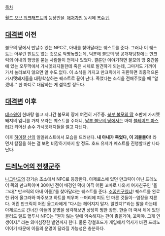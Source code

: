 [[목차]]

[[월드 오브 워크래프트]]의 등장인물. [[애처가]]인 동시에 [[복수귀]].

== [[대격변]] 이전 ==
불모의 땅에서 만날수 있는 NPC로, 아내를 찾아달라는 퀘스트를 준다. 그러나 이 퀘스트는 아무런 힌트도 없는 것으로 악명높았는데, 덕분에 불모의 땅 공개채팅창에는 만크릭의 아내의 행방을 묻는 사람들이 언제나 있었다. 결론만 이야기하면 불모의 땅 중간쯤에 있는 오두막에서 가시멧돼지들한테 죽은 시체로 발견하게 되는데, 그마저도 가까이 가서 눌러보지 않으면 알 수도 없다. 이 소식을 가지고 만크릭에게 귀환하면 최종적으론 가시멧돼지들을 대량학살하는 퀘스트로 끝이 난다. 죽었다는 소식을 전해주었을 때 "알겠네.." 한 마디로 대답하는 게 섬뜩할 정도다. 

== [[대격변]] 이후 ==
[[데스윙]]이 한바탕 쓸고 지나간 불모의 땅에 여전히 거주중. [[북부 불모의 땅]] 초반에 가시멧돼지의 엄니를 가져 오라는 퀘스트를 주더니, [[남부 불모의 땅]]에서는 아예 [[블레이드 마스터]]가 되어선 손수 가시멧돼지들을 썰고 다닌다.

이후 [[하이잘 산]]의 일일퀘스트에서 모습을 드러낸다. '''내 아내가 죽었다, 이 괴물들아!''' 라면서 칼질을 하는 걸 보면 비장하기까지 할 정도. 호드 유저가 퀘스트를 진행할때만 나타난다.

== [[드레노어의 전쟁군주]] ==
[[나그란드]]의 강기슭 초소에서 NPC로 등장한다. 아제로스에 있던 만크릭이 아닌 드레노어 쪽의 만크릭이며 30여년 전이 배경인 덕에 아직 어린 꼬마로 나와서 여자친구인 '올그라[* 만크릭의 아내 이름]'를 찾아달라는 퀘스트를 준다. [[소꿉친구]]였냐!
퀘스트를 완료한 뒤에 올그라와 마주보고 하트를 띄우며 --머리에 피도 안 마른 것들이--염장을 지른다. 어린 만크릭이 어린 올그라에게 "다시는 헤어지지 말자. 알았지?"라는 말을 하는데 아제로스로 건너간 이들의 운명을 생각해보면 상당히 찡한 장면. 한술 더 떠서 뒤에 있던 블러드 엘프 혈투사 NPC는 "뭔가 잃는 일에 익숙해지는 편이 좋을거야, 꼬마야. 그게 인생이지." 라는 의미심장한 발언까지 한다. 물론 강철호드가 개입해서 역사가 바뀐 드레노어이기 때문에 이들의 운명이 달라질 가능성은 충분하다.
